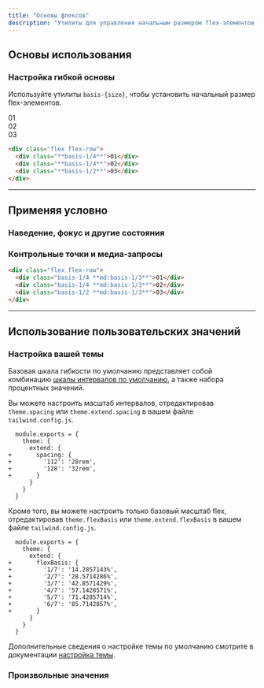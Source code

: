 ```yaml
---
title: "Основы флексов"
description: "Утилиты для управления начальным размером flex-элементов."
---
```




## Основы использования

### Настройка гибкой основы

Используйте утилиты `basis-{size}`, чтобы установить начальный размер flex-элементов.

<Example>
  <div class="flex flex-row space-x-4 font-mono text-white text-sm font-bold leading-6">
    <div class="basis-1/4 h-14 rounded-lg flex items-center justify-center bg-fuchsia-500 shadow-lg">01</div>
    <div class="basis-1/4 h-14 rounded-lg flex items-center justify-center bg-fuchsia-500 shadow-lg">02</div>
    <div class="basis-1/2 h-14 rounded-lg flex items-center justify-center bg-fuchsia-500 shadow-lg">03</div>
  </div>
</Example>

```html
<div class="flex flex-row">
  <div class="**basis-1/4**">01</div>
  <div class="**basis-1/4**">02</div>
  <div class="**basis-1/2**">03</div>
</div>
```

---

## <Heading ignore>Применяя условно</Heading>

### <Heading ignore>Наведение, фокус и другие состояния</Heading>

<HoverFocusAndOtherStates defaultClass="basis-1/3" featuredClass="basis-1/2" />

### <Heading ignore>Контрольные точки и медиа-запросы</Heading>

<BreakpointsAndMediaQueries featuredClass="basis-1/3">

```html
<div class="flex flex-row">
  <div class="basis-1/4 **md:basis-1/3**">01</div>
  <div class="basis-1/4 **md:basis-1/3**">02</div>
  <div class="basis-1/2 **md:basis-1/3**">03</div>
</div>
```

</BreakpointsAndMediaQueries>

---

## Использование пользовательских значений

### Настройка вашей темы

Базовая шкала гибкости по умолчанию представляет собой комбинацию [шкалы интервалов по умолчанию](/docs/customizing-spacing#default-spacing-scale), а также набора процентных значений.

Вы можете настроить масштаб интервалов, отредактировав `theme.spacing` или `theme.extend.spacing` в вашем файле `tailwind.config.js`.

```diff-js tailwind.config.js
  module.exports = {
    theme: {
      extend: {
+       spacing: {
+         '112': '28rem',
+         '128': '32rem',
+       }
      }
    }
  }
```

Кроме того, вы можете настроить только базовый масштаб flex, отредактировав `theme.flexBasis` или `theme.extend.flexBasis` в вашем файле `tailwind.config.js`.

```diff-js tailwind.config.js
  module.exports = {
    theme: {
      extend: {
+       flexBasis: {
+         '1/7': '14.2857143%',
+         '2/7': '28.5714286%',
+         '3/7': '42.8571429%',
+         '4/7': '57.1428571%',
+         '5/7': '71.4285714%',
+         '6/7': '85.7142857%',
+       }
      }
    }
  }
```

Дополнительные сведения о настройке темы по умолчанию смотрите в документации [настройка темы](/docs/theme#customizing-the-default-theme).

### Произвольные значения

<ArbitraryValues property="flex-basis" featuredClass="basis-[14.2857143%]" />

